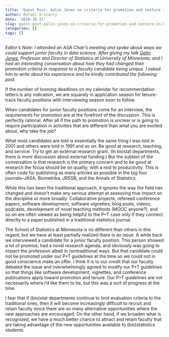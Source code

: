 ```yaml
---
title: 'Guest Post: Galin Jones on criteria for promotion and tenture in (bio)statistics departments'
author: Rafael Irizarry
date: '2018-10-11'
slug: guest-post-galin-jones-on-criteria-for-promotion-and-tenture-in-bio-statistics-departments
categories: []
tags: []
---
```


*Editor's Note: I attended an ASA Chair's meeting and spoke about ways we could support junior faculty in data science. After giving my talk [Galin Jones](http://users.stat.umn.edu/~galin/), Professor and Director of Statistics at University of Minnesota, and I had an interesting conversation about how they had changed their promotion criteria in response to a faculty candidate being unique. I asked him to write about his experience and he kindly contributed the following post.* 

If the number of looming deadlines on my calendar for recommendation letters is any indication, we are squarely in application season for tenure-track faculty positions with interviewing season soon to follow.


When candidates for junior faculty positions come for an interview, the requirements for promotion are at the forefront of the discussion.  This is perfectly rational. After all if the path to promotion is unclear or is going to require participation in activities that are different than what you are excited about, why take the job?


What most candidates are told is essentially the same thing I was told in 2001 and others were told in 1991 and so on.  Be good at research, teaching, and service.  Try to get an external research grant.  (In biostat departments, there is more discussion about external funding.) But the subtext of the conversation is that research is the primary concern and to be good at research the focus should be on quality, with a nod to productivity.  This is often code for publishing as many articles as possible in the big four journals--JASA, Biometrika, JRSSB, and the Annals of Statistics.


While this has been the traditional approach, it ignores the way the field has changed and doesn’t make any serious attempt at assessing true impact on the discipline or more broadly. Collaborative projects, refereed conference papers, software development, software vignettes, blog posts, videos, podcasts, development of novel teaching methods (MOOC anyone?), and so on are often viewed as being helpful to the P+T case only if they connect directly to a paper published in a traditional statistics journal.


The School of Statistics at Minnesota is no different than others in this regard, but we have at least partially realized there is an issue.  A while back we interviewed a candidate for a junior faculty position.  This person showed a lot of promise, had a novel research agenda, and obviously was going to impact the profession albeit in nontraditional ways.  But that candidate could not be promoted under our P+T guidelines at the time so we could not in good conscience make an offer.  I think it is to our credit that our faculty debated the issue and overwhelmingly agreed to modify our P+T guidelines so that things like software development, vignettes, and conference publications apply toward promotion and tenure. Our P+T guidelines are not necessarily where I’d like them to be, but this was a sort of progress at the time.


I fear that if (bio)stat departments continue to limit evaluation criteria to the traditional ones, then it will become increasingly difficult to recruit and retain faculty since there are so many alternative opportunities where the new approaches are encouraged.  On the other hand, if we broaden what is recognized, we have a much better chance to attract and retain faculty that are taking advantage of the new opportunities available to (bio)statistics students.
